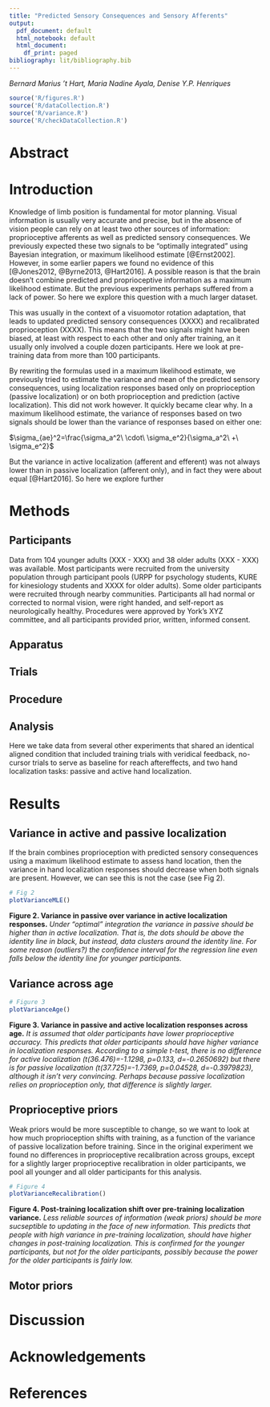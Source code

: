 ```yaml
---
title: "Predicted Sensory Consequences and Sensory Afferents"
output:
  pdf_document: default
  html_notebook: default
  html_document:
    df_print: paged
bibliography: lit/bibliography.bib
---
```


_Bernard Marius 't Hart, Maria Nadine Ayala, Denise Y.P. Henriques_

```r
source('R/figures.R')
source('R/dataCollection.R')
source('R/variance.R')
source('R/checkDataCollection.R')
```


# Abstract

# Introduction

Knowledge of limb position is fundamental for motor planning. Visual information is usually very accurate and precise, but in the absence of vision people can rely on at least two other sources of information: proprioceptive afferents as well as predicted sensory consequences. We previously expected these two signals to be "optimally integrated" using Bayesian integration, or maximum likelihood estimate [@Ernst2002]. However, in some earlier papers we found no evidence of this [@Jones2012, @Byrne2013, @Hart2016]. A possible reason is that the brain doesn't combine predicted and proprioceptive information as a maximum likelihood estimate. But the previous experiments perhaps suffered from a lack of power. So here we explore this question with a much larger dataset.

This was usually in the context of a visuomotor rotation adaptation, that leads to updated predicted sensory consequences (XXXX) and recalibrated proprioception (XXXX). This means that the two signals might have been biased, at least with respect to each other and only after training, an it usually only involved a couple dozen participants. Here we look at pre-training data from more than 100 participants.

By rewriting the formulas used in a maximum likelihood estimate, we previously tried to estimate the variance and mean of the predicted sensory consequences, using localization responses based only on proprioception (passive localization) or on both proprioception and prediction (active localization). This did not work however. It quickly became clear why. In a maximum likelihood estimate, the variance of responses based on two signals should be lower than the variance of responses based on either one:

$\sigma_{ae}^2=\frac{\sigma_a^2\ \cdot\ \sigma_e^2}{\sigma_a^2\ +\ \sigma_e^2}$

But the variance in active localization (afferent and efferent) was not always lower than in passive localization (afferent only), and in fact they were about equal [@Hart2016]. So here we explore further 

# Methods

## Participants

Data from 104 younger adults (XXX - XXX) and 38 older adults (XXX - XXX) was available. Most participants were recruited from the university population through participant pools (URPP for psychology students, KURE for kinesiology students and XXXX for older adults). Some older participants were recruited through nearby communities. Participants all had normal or corrected to normal vision, were right handed, and self-report as neurologically healthy. Procedures were approved by York's XYZ committee, and all participants provided prior, written, informed consent.

## Apparatus

## Trials

## Procedure

## Analysis

Here we take data from several other experiments that shared an identical aligned condition that included training trials with veridical feedback, no-cursor trials to serve as baseline for reach aftereffects, and two hand localization tasks: passive and active hand localization.

# Results

## Variance in active and passive localization

If the brain combines proprioception with predicted sensory consequences using a maximum likelihood estimate to assess hand location, then the variance in hand localization responses should decrease when both signals are present. However, we can see this is not the case (see Fig 2).

```r
# Fig 2
plotVarianceMLE()
```
**Figure 2. Variance in passive over variance in active localization responses.**
_Under "optimal" integration the variance in passive should be higher than in active localization. That is, the dots should be above the identity line in black, but instead, data clusters around the identity line. For some reason (outliers?) the confidence interval for the regression line even falls below the identity line for younger participants._

## Variance across age

```r
# Figure 3
plotVarianceAge()
```
**Figure 3. Variance in passive and active localization responses across age.**
_It is assumed that older participants have lower proprioceptive accuracy. This predicts that older participants should have higher variance in localization responses. According to a simple t-test, there is no difference for active localization (t(36.476)=-1.1298, p=0.133, d=-0.2650692) but there is for passive localization (t(37.725)=-1.7369, p=0.04528, d=-0.3979823), although it isn't very convincing. Perhaps because passive localization relies on proprioception only, that difference is slightly larger._


## Proprioceptive priors

Weak priors would be more susceptible to change, so we want to look at how much proprioception shifts with training, as a function of the variance of passive localization before training. Since in the original experiment we found no differences in proprioceptive recalibration across groups, except for a slightly larger proprioceptive recalibration in older participants, we pool all younger and all older participants for this analysis.


```r
# Figure 4
plotVarianceRecalibration()
```
**Figure 4. Post-training localization shift over pre-training localization variance.**
_Less reliable sources of information (weak priors) should be more sucseptible to updating in the face of new information. This predicts that people with high variance in pre-training localization, should have higher changes in post-training localization. This is confirmed for the younger participants, but not for the older participants, possibly because the power for the older participants is fairly low._

## Motor priors



# Discussion




# Acknowledgements


# References

